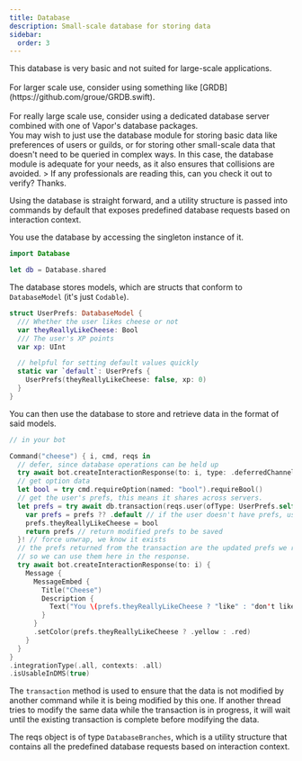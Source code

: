 ```yaml
---
title: Database
description: Small-scale database for storing data
sidebar:
  order: 3
---
```


<Aside type="danger">
  This database is very basic and not suited for large-scale applications.<br></br>
  For larger scale use, consider using something like [GRDB](https://github.com/groue/GRDB.swift).<br></br>
  For really large scale use, consider using a dedicated database server combined with one of Vapor's database packages.
</Aside>

<Aside type="note">
You may wish to just use the database module for storing basic data like preferences of users or guilds, 
or for storing other small-scale data that doesn't need to be queried in complex ways. In this case,
the database module is adequate for your needs, as it also ensures that collisions are avoided.
> If any professionals are reading this, can you check it out to verify? Thanks.

</Aside>

Using the database is straight forward, and a utility structure is passed into commands by default that 
exposes predefined database requests based on interaction context.

You use the database by accessing the singleton instance of it.

```swift
import Database

let db = Database.shared
```

The database stores models, which are structs that conform to `DatabaseModel` (it's just `Codable`).

```swift
struct UserPrefs: DatabaseModel {
  /// Whether the user likes cheese or not
  var theyReallyLikeCheese: Bool
  /// The user's XP points
  var xp: UInt

  // helpful for setting default values quickly
  static var `default`: UserPrefs { 
    UserPrefs(theyReallyLikeCheese: false, xp: 0)
  }
}
```

You can then use the database to store and retrieve data in the format of said models.

```swift
// in your bot

Command("cheese") { i, cmd, reqs in
  // defer, since database operations can be held up
  try await bot.createInteractionResponse(to: i, type: .deferredChannelMessageWithSource())
  // get option data
  let bool = try cmd.requireOption(named: "bool").requireBool()
  // get the user's prefs, this means it shares across servers.
  let prefs = try await db.transaction(reqs.user(ofType: UserPrefs.self)) { prefs in
    var prefs = prefs ?? .default // if the user doesn't have prefs, use default
    prefs.theyReallyLikeCheese = bool
    return prefs // return modified prefs to be saved
  }! // force unwrap, we know it exists
  // the prefs returned from the transaction are the updated prefs we returned from the closure
  // so we can use them here in the response.
  try await bot.createInteractionResponse(to: i) {
    Message {
      MessageEmbed {
        Title("Cheese")
        Description {
          Text("You \(prefs.theyReallyLikeCheese ? "like" : "don't like") cheese.")
        }
      }
      .setColor(prefs.theyReallyLikeCheese ? .yellow : .red)
    }
  }
}
.integrationType(.all, contexts: .all)
.isUsableInDMS(true)
```

The `transaction` method is used to ensure that the data is not modified by another command while it is being modified by this one.
If another thread tries to modify the same data while the transaction is in progress, it will wait until the existing transaction is complete before modifying the data.

The reqs object is of type `DatabaseBranches`, which is a utility structure that contains all the predefined database requests based on interaction context.